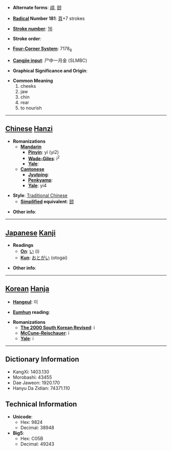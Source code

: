 * '''Alternate forms''': [[頉]], [[颐]]

* '''[[Wiktionary:Chinese radical index| Radical]] Number 181''': [[Wiktionary:Chinese radical index 頁|頁]]+7 strokes

* '''[[Wiktionary:Chinese total strokes index|Stroke number]]''': [[Wiktionary:Chinese total strokes index 16|16]]

* '''Stroke order''': 

* '''[[Wiktionary:Chinese four corner index|Four-Corner System]]''': 7178<sub>6</sub>

* '''[[Wiktionary:Chinese Cangjie index|Cangjie input]]''': 尸中一月金 (SLMBC)

* '''Graphical Significance and Origin''': 

* '''Common Meaning'''
*#cheeks
*# jaw
*# chin
*# rear
*# to nourish


----

== [[Chinese]] [[Hanzi]] ==

* '''Romanizations'''
** '''[[Mandarin]]'''
*** '''[[Pinyin]]''': yí (yi2)
*** '''[[Wade-Giles]]''': i<sup>2</sup>
*** '''[[Yale]]''': 
** '''[[Cantonese]]'''
*** '''[[Jyutping]]''':
*** '''[[Penkyamp]]''': 
*** '''[[Yale]]''': yi4

* '''Style''': [[Traditional Chinese]] 
** '''[[Simplified Chinese|Simplified]] equivalent''': [[颐]]

* '''Other info''': 

----

== [[Japanese]] [[Kanji]] ==

* '''Readings'''
** '''[[On]]''': [[い]] (i)
** '''[[Kun]]''': [[おとがい]] (otogai)

* '''Other info''':  

----

== [[Korean]] [[Hanja]] ==

* '''[[Hangeul]]''': 이

* '''[[Eumhun]] reading''': 

* '''Romanizations'''
** '''[[The 2000 South Korean Revised Romanization|The 2000 South Korean Revised]]''': i
** '''[[McCune-Reischauer]]''': i
** '''[[Yale]]''': i

----

== Dictionary Information ==

* KangXi: 1403.130
* Morobashi: 43455
* Dae Jaweon: 1920.170
* Hanyu Da Zidian: 74371.110

== Technical Information ==

* '''Unicode''':
** Hex: 9824
** Decimal: 38948
* '''Big5''':
** Hex: C05B
** Decimal: 49243